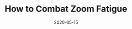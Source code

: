 ---
slug: how-to-combat-zoom-fatigue
title: "How to Combat Zoom Fatigue"
description: A short reflection on user experience and design.
date: 2020-05-15
readingTime: 1
---
